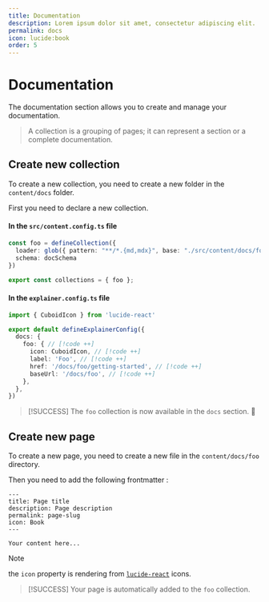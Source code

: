 ```yaml
---
title: Documentation
description: Lorem ipsum dolor sit amet, consectetur adipiscing elit.
permalink: docs
icon: lucide:book
order: 5
---
```


# Documentation

The documentation section allows you to create and manage your documentation.

> A collection is a grouping of pages; it can represent a section or a complete documentation.

## Create new collection

To create a new collection, you need to create a new folder in the `content/docs` folder.

First you need to declare a new collection.

#### In the `src/content.config.ts` file

```ts
const foo = defineCollection({
  loader: glob({ pattern: "**/*.{md,mdx}", base: "./src/content/docs/foo" }),
  schema: docSchema
})

export const collections = { foo };
```

#### In the `explainer.config.ts` file

```ts
import { CuboidIcon } from 'lucide-react'

export default defineExplainerConfig({
  docs: {
    foo: { // [!code ++]
      icon: CuboidIcon, // [!code ++]
      label: 'Foo', // [!code ++]
      href: '/docs/foo/getting-started', // [!code ++]
      baseUrl: '/docs/foo', // [!code ++]
    },
  },
})
```

> [!SUCCESS]
> The `foo` collection is now available in the `docs` section. 🚀

## Create new page

To create a new page, you need to create a new file in the `content/docs/foo` directory.

Then you need to add the following frontmatter :

```mdx
---
title: Page title
description: Page description
permalink: page-slug
icon: Book
---

Your content here...
```

> [!NOTE]
> the `icon` property is rendering from [`lucide-react`](https://lucide.dev/icons/) icons.

> [!SUCCESS]
> Your page is automatically added to the `foo` collection.